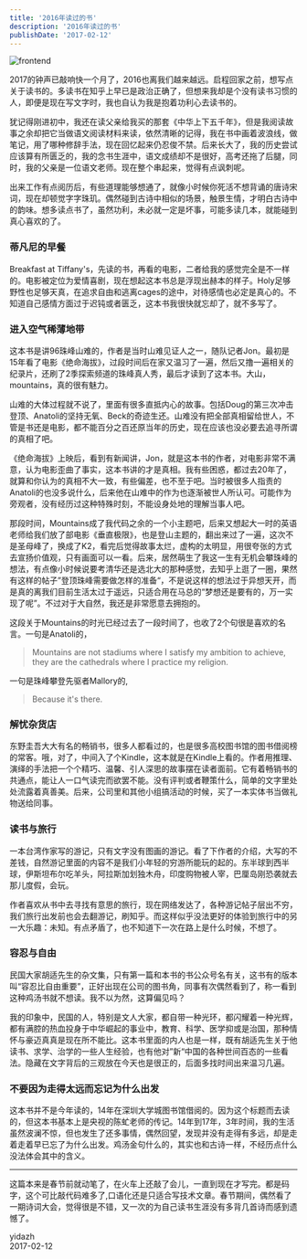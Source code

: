 ```yaml
---
title: '2016年读过的书'
description: '2016年读过的书'
publishDate: '2017-02-12'
---
```



<Image src="/images/covers_wide.jpg" width={500} height={281} alt="frontend" />

2017的钟声已敲响快一个月了，2016也离我们越来越远。启程回家之前，想写点关于读书的。多读书在知乎上早已是政治正确了，但想来我却是个没有读书习惯的人，即便是现在写文字时，我也自认为我是抱着功利心去读书的。

犹记得刚进初中，我还在读父亲给我买的那套《中华上下五千年》，但是我阅读故事之余却把它当做语文阅读材料来读，依然清晰的记得，我在书中画着波浪线，做笔记，用了哪种修辞手法，现在回忆起来仍忍俊不禁。后来长大了，我的历史尝试应该算有所匮乏的，我的念书生涯中，语文成绩却不是很好，高考还拖了后腿，同时，我的父亲是一位语文老师。现在整个串起来，觉得有点讽刺呢。

出来工作有点阅历后，有些道理能够想通了，就像小时候你死活不想背诵的唐诗宋词，现在却顿觉字字珠玑。偶然碰到古诗中相似的场景，触景生情，才明白古诗中的韵味。想多读点书了，虽然功利，未必就一定是坏事，可能多读几本，就能碰到真心喜欢的了。

### 蒂凡尼的早餐

Breakfast at Tiffany's，先读的书，再看的电影，二者给我的感觉完全是不一样的。电影被定位为爱情喜剧，现在想起这本书总是浮现出赫本的样子。Holy足够野性也足够天真，在追求自由和逃离cages的途中，对待感情也必定是真心的。不知道自己感情方面过于迟钝或者匮乏，这本书我很快就忘却了，就不多写了。

### 进入空气稀薄地带

这本书是讲96珠峰山难的，作者是当时山难见证人之一，随队记者Jon。最初是15年看了电影《绝命海拔》，过段时间后在家又温习了一遍，然后又撸一遍相关的纪录片，还刷了2季探索频道的珠峰真人秀，最后才读到了这本书。大山，mountains，真的很有魅力。

山难的大体过程就不说了，里面有很多直抵内心的故事。包括Doug的第三次冲击登顶、Anatoli的坚持无氧、Beck的奇迹生还。山难没有把全部真相留给世人，不管是书还是电影，都不能百分之百还原当年的历史，现在应该也没必要去追寻所谓的真相了吧。

《绝命海拔》上映后，看到有新闻讲，Jon，就是这本书的作者，对电影非常不满意，认为电影歪曲了事实，这本书讲的才是真相。我有些困惑，都过去20年了，就算和你认为的真相不大一致，有些偏差，也不至于吧。当时被很多人指责的Anatoli的也没多说什么，后来他在山难中的作为也逐渐被世人所认可。可能作为旁观者，没有经历过这种特殊时刻，不能设身处地的理解当事人吧。

那段时间，Mountains成了我代码之余的一个小主题吧，后来又想起大一时的英语老师给我们放了部电影《垂直极限》，也是登山主题的，翻出来过了一遍，这次不是圣母峰了，换成了K2，看完后觉得故事太烂，虚构的太明显，用很夸张的方式去宣扬价值观，只有画面可以一看。后来，居然萌生了我这一生有无机会攀珠峰的想法，有点像小时候说要考清华还是选北大的那种感觉，去知乎上逛了一圈，果然有这样的帖子”登顶珠峰需要做怎样的准备“，不是说这样的想法过于异想天开，而是真的离我们目前生活太过于遥远，只适合用在马总的“梦想还是要有的，万一实现了呢”。不过对于大自然，我还是非常愿意去拥抱的。

这段关于Mountains的时光已经过去了一段时间了，也收了2个句很是喜欢的名言。一句是Anatoli的，

> Mountains are not stadiums where I satisfy my ambition to achieve, they are the cathedrals where I practice my religion.

一句是珠峰攀登先驱者Mallory的,

> Because it's there.

### 解忧杂货店

东野圭吾大大有名的畅销书，很多人都看过的，也是很多高校图书馆的图书借阅榜的常客。哦，对了，中间入了个Kindle，这本就是在Kindle上看的。作者用推理、演绎的手法把一个个精巧、温馨、引人深思的故事摆在读者面前。它有着畅销书的共通点，能让人一口气读完而欲罢不能。没有评判或者鞭策什么，简单的文字里处处流露着真善美。后来，公司里和其他小组搞活动的时候，买了一本实体书当做礼物送给同事。

### 读书与旅行

一本台湾作家写的游记，只有文字没有图画的游记。看了下作者的介绍，大写的不差钱，自然游记里面的内容不是我们小年轻的穷游所能玩的起的。东半球到西半球，伊斯坦布尔吃羊头，阿拉斯加划独木舟，印度购物被人宰，巴厘岛刚恐袭就去那儿度假，会玩。

作者喜欢从书中去寻找有意思的旅行，现在网络发达了，各种游记帖子层出不穷，我们旅行出发前也会去翻游记，刷知乎。而这样似乎没法更好的体验到旅行中的另一大乐趣：未知。有点矛盾了，也不知道下一次在路上是什么时候，不想了。

### 容忍与自由

民国大家胡适先生的杂文集，只有第一篇和本书的书公众号名有关，这书有的版本叫“容忍比自由重要”，正好出现在公司的图书角，同事有次偶然看到了，称一看到这种鸡汤书就不想读。我不以为然，这算偏见吗？

我的印象中，民国的人，特别是文人大家，都自带一种光环，都闪耀着一种光辉，都有满腔的热血投身于中华崛起的事业中，教育、科学、医学抑或是治国，那种情怀与豪迈真真是现在所不能比。这本书里面的内人也是一样，既有胡适先生关于他读书、求学、治学的一些人生经验，也有他对”新“中国的各种世间百态的一些看法。隐藏在文字背后的三观放在今天也是很正的，后面多找时间出来温习几遍。

### 不要因为走得太远而忘记为什么出发

这本书并不是今年读的，14年在深圳大学城图书馆借阅的。因为这个标题而去读的，但这本书基本上是央视的陈虻老师的传记。14年到17年，3年时间，我的生活虽然波澜不惊，但也发生了还多事情，偶然回望，发现并没有走得有多远，却是走着走着早已忘了为什么出发。鸡汤金句什么的，其实也和古诗一样，不经历点什么没法体会其中的含义。

---

这篇本来是春节前就动笔了，在火车上还敲了会儿，一直到现在才写完。都是码字，这个可比敲代码难多了,口语化还是只适合写技术文章。春节期间，偶然看了一期诗词大会，觉得很是不错，又一次的为自己读书生涯没有多背几首诗而感到遗憾了。

yidazh  
2017-02-12
